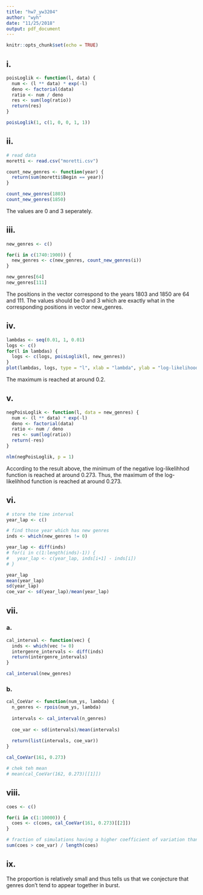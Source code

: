 ```yaml
---
title: "hw7_yw3204"
author: "wyh"
date: "11/25/2018"
output: pdf_document
---
```


```r
knitr::opts_chunk$set(echo = TRUE)
```

## i.
```r
poisLoglik <- function(l, data) {
  num <- (l ** data) * exp(-l)
  deno <- factorial(data)
  ratio <- num / deno
  res <- sum(log(ratio))
  return(res)
}

poisLoglik(1, c(1, 0, 0, 1, 1))
```

## ii.
```r
# read data
moretti <- read.csv("moretti.csv")

count_new_genres <- function(year) {
  return(sum(moretti$Begin == year))
}

count_new_genres(1803)
count_new_genres(1850)
```
The values are 0 and 3 seperately.

## iii.
```r
new_genres <- c()

for(i in c(1740:1900)) {
  new_genres <- c(new_genres, count_new_genres(i))
}

new_genres[64]
new_genres[111]
```
The positions in the vector correspond to the years 1803 and 1850 are 64 and 111. The values should be 0 and 3 which are exactly what in the corresponding positions in vector new_genres. 

## iv.
```r
lambdas <- seq(0.01, 1, 0.01)
logs <- c()
for(l in lambdas) {
  logs <- c(logs, poisLoglik(l, new_genres))
}
plot(lambdas, logs, type = "l", xlab = "lambda", ylab = "log-likelihood")
```
The maximum is reached at around 0.2.

## v.
```r
negPoisLoglik <- function(l, data = new_genres) {
  num <- (l ** data) * exp(-l)
  deno <- factorial(data)
  ratio <- num / deno
  res <- sum(log(ratio))
  return(-res)
}

nlm(negPoisLoglik, p = 1)
```
According to the result above, the minimum of the negative log-likelihhod function is reached at around 0.273. Thus, the maximum of the log-likelihhod function is reached at around 0.273.

## vi.
```r
# store the time interval
year_lap <- c()

# find those year which has new genres
inds <- which(new_genres != 0)

year_lap <- diff(inds)
# for(i in c(1:length(inds)-1)) {
#   year_lap <- c(year_lap, inds[i+1] - inds[i])
# }

year_lap
mean(year_lap)
sd(year_lap)
coe_var <- sd(year_lap)/mean(year_lap)
```

## vii.
### a.
```r
cal_interval <- function(vec) {
  inds <- which(vec != 0)
  intergenre_intervals <- diff(inds)
  return(intergenre_intervals)
}

cal_interval(new_genres)
```

### b.
```r
cal_CoeVar <- function(num_ys, lambda) {
  n_genres <- rpois(num_ys, lambda)
  
  intervals <- cal_interval(n_genres)
  
  coe_var <- sd(intervals)/mean(intervals)
  
  return(list(intervals, coe_var))
}

cal_CoeVar(161, 0.273)

# chek teh mean
# mean(cal_CoeVar(162, 0.273)[[1]])
```

## viii.
```r
coes <- c()

for(i in c(1:10000)) {
  coes <- c(coes, cal_CoeVar(161, 0.273)[[2]])
}

# fraction of simulations having a higher coefficient of variation than Moretti’s data
sum(coes > coe_var) / length(coes)
```

## ix.
The proportion is relatively small and thus tells us that we conjecture that genres don't tend to appear together in burst.







